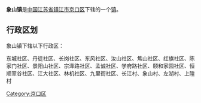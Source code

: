 {{Unreferenced|time=2022-02-20T17:05:28+00:00}}
{{中国乡级行政区
|行政区全称 = 象山镇
|景观照片文件名 = 
|景观照片描述 = 
|汉语拼音 =
|其他语言 = 
|其他语言名称 = 
|位置图文件名 = 
|位置图描述 = 
|自定义图片=
|上级行政区 = [[江苏省|江苏省]][[镇江市|镇江市]][[京口区|京口区]]
|行政区类别 = [[行政建制镇|镇]]
|行政区划代码 = 
|行政区划 = 
|村委会 = 
|居委会 = 
|建置时间 = 
|领导职位 = 
|领导名称 = 
|政府驻地 = 
|毗邻 = 
|地理坐标 = 
|总面积 = 
|总人口 = 
|户籍人口 = 
|户籍人口年份 = 
|常住人口 = 
|常住人口年份 = 
|人口密度 = 
|GDP = 
|邮政编码 = 
|电话区号 = 
|官方网站 = 
|网站名称 = 
}}
'''象山镇'''是[[中华人民共和国|中国]][[江苏省|江苏省]][[镇江市|镇江市]][[京口区|京口区]]下辖的一个[[行政建制镇|镇]]。

== 行政区划 ==
象山镇下辖以下行政区：

东城社区、丹徒社区、长岗社区、东风社区、汝山社区、焦山社区、红旗社区、陈家门社区、景阳山社区、宗泽路社区、孟诚社区、学府路社区、颐和家园社区、恒顺翠谷社区、江大社区、林机社区、九里街社区、长江村、象山村、左湖村、上隍村

{{江苏小作品}}
{{京口区行政区划}}

[[Category:京口区|Category:京口区]]